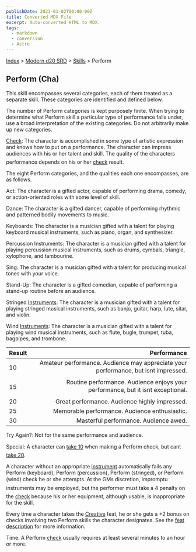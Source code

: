 ```yaml
---
publishDate: 2023-01-02T00:00:00Z
title: Converted MDX File
excerpt: Auto-converted HTML to MDX.
tags:
  - markdown
  - conversion
  - Astro
---
```






[Index](-index) > [Modern d20 SRD](modern-d20-srd-index) > [Skills](modern-d20-srd-skills-index) > Perform




## Perform (Cha)


This skill encompasses several categories, each of them treated as a separate skill. These categories are identified and defined below.



The number of Perform categories is kept purposely finite. When trying to determine what Perform skill a particular type of performance falls under, use a broad interpretation of the existing categories. Do not arbitrarily make up new categories.



[Check](modern-d20-srd-skills-skill-basics-php#skill-check-index): The character is accomplished in some type of artistic expression and knows how to put on a performance. The character can impress audiences with his or her talent and skill. The quality of the characters performance depends on his or her [check](modern-d20-srd-skills-skill-basics-php#skill-check-index) result.



The eight Perform categories, and the qualities each one encompasses, are as follows.



Act: The character is a gifted actor, capable of performing drama, comedy, or action-oriented roles with some level of skill.



Dance: The character is a gifted dancer, capable of performing rhythmic and patterned bodily movements to music.


Keyboards: The character is a musician gifted with a talent for playing keyboard musical instruments, such as piano, organ, and synthesizer.



Percussion Instruments: The character is a musician gifted with a talent for playing percussion musical instruments, such as drums, cymbals, triangle, xylophone, and tambourine.



Sing: The character is a musician gifted with a talent for producing musical tones with your voice.


Stand-Up: The character is a gifted comedian, capable of performing a stand-up routine before an audience.


Stringed [Instruments](modern-d20-srd-equipment-professional-equipment): The character is a musician gifted with a talent for playing stringed musical instruments, such as banjo, guitar, harp, lute, sitar, and violin.



Wind [Instruments](modern-d20-srd-equipment-professional-equipment): The character is a musician gifted with a talent for playing wind musical instruments, such as flute, bugle, trumpet, tuba, bagpipes, and trombone.


| Result | Performance |
| :-------- | -------------: |
| 10 | Amateur performance. Audience may appreciate your performance, but isnt impressed. |
| 15 | Routine performance. Audience enjoys your performance, but it isnt exceptional. |
| 20 | Great performance. Audience highly impressed. |
| 25 | Memorable performance. Audience enthusiastic. |
| 30 | Masterful performance. Audience awed. |




Try Again?: Not for the same performance and audience.



Special: A character can [take
10](modern-d20-srd-skills-skill-basics-php#take10-index) when making a Perform check, but cant [take
20](modern-d20-srd-skills-skill-basics-php#take20-index).



A character without an appropriate [instrument](modern-d20-srd-equipment-professional-equipment) automatically fails any Perform (keyboard), Perform (percussion), Perform (stringed), or Perform (wind) check he or she attempts. At the GMs discretion, impromptu instruments may be employed, but the performer must take a 4 penalty on the [check](modern-d20-srd-skills-skill-basics-php#skill-check-index) because his or her equipment, although usable, is inappropriate for the skill.



Every time a character takes the [Creative](modern-d20-srd-feats-creative) feat, he or she gets a +2 bonus on checks involving two Perform skills the character designates. See the [feat
description](modern-d20-srd-feats-creative) for more information.



Time: A Perform [check](modern-d20-srd-skills-skill-basics-php#skill-check-index) usually requires at least several minutes to an hour or more.



